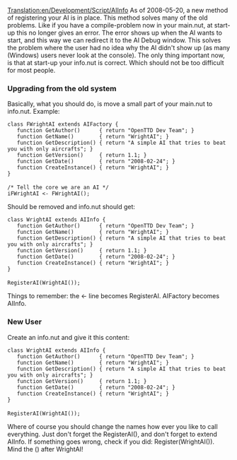 [[Translation:en/Development/Script/AIInfo]]
As of 2008-05-20, a new method of registering your AI is in place. This method solves many of the old problems. Like if you have a compile-problem now in your main.nut, at start-up this no longer gives an error. The error shows up when the AI wants to start, and this way we can redirect it to the AI Debug window. This solves the problem where the user had no idea why the AI didn't show up (as many (Windows) users never look at the console). The only thing important now, is that at start-up your info.nut is correct. Which should not be too difficult for most people.

===Upgrading from the old system===

Basically, what you should do, is move a small part of your main.nut to info.nut. Example:

 class FWrightAI extends AIFactory {
 	function GetAuthor()      { return "OpenTTD Dev Team"; }
 	function GetName()        { return "WrightAI"; }
 	function GetDescription() { return "A simple AI that tries to beat you with only aircrafts"; }
 	function GetVersion()     { return 1.1; }
 	function GetDate()        { return "2008-02-24"; }
 	function CreateInstance() { return "WrightAI"; }
 }
 
 /* Tell the core we are an AI */
 iFWrightAI <- FWrightAI();

Should be removed and info.nut should get:

 class WrightAI extends AIInfo {
 	function GetAuthor()      { return "OpenTTD Dev Team"; }
 	function GetName()        { return "WrightAI"; }
 	function GetDescription() { return "A simple AI that tries to beat you with only aircrafts"; }
 	function GetVersion()     { return 1.1; }
 	function GetDate()        { return "2008-02-24"; }
 	function CreateInstance() { return "WrightAI"; }
 }
 
 RegisterAI(WrightAI());

Things to remember: the <- line becomes RegisterAI. AIFactory becomes AIInfo.


===New User===

Create an info.nut and give it this content:

 class WrightAI extends AIInfo {
 	function GetAuthor()      { return "OpenTTD Dev Team"; }
 	function GetName()        { return "WrightAI"; }
 	function GetDescription() { return "A simple AI that tries to beat you with only aircrafts"; }
 	function GetVersion()     { return 1.1; }
 	function GetDate()        { return "2008-02-24"; }
 	function CreateInstance() { return "WrightAI"; }
 }
 
 RegisterAI(WrightAI());

Where of course you should change the names how ever you like to call everything. Just don't forget the RegisterAI(), and don't forget to extend AIInfo. If something goes wrong, check if you did: Register(WrightAI()). Mind the () after WrightAI!